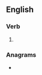 ==English==

===Verb===
{{head|en|verb form}}

# {{en-past of|leverage}}

===Anagrams===
* {{anagrams|en|a=adeeeglrv|everglade}}